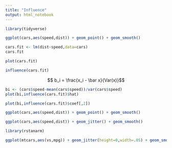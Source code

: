 ```yaml
---
title: "Influence"
output: html_notebook
---
```

```r
library(tidyverse)
```


```r
ggplot(cars,aes(speed,dist)) + geom_point() + geom_smooth()
```

```r
cars.fit <- lm(dist~speed,data=cars)
cars.fit
```
```r
plot(cars.fit)
```

```r
influence(cars.fit)
```
$$ b_i = \frac{x_i - \bar x}{Var(x)}$$

```r
bi <- (cars$speed-mean(cars$speed))/var(cars$speed)
plot(bi,influence(cars.fit)$hat)
```
```r
plot(bi,influence(cars.fit)$coef[,2]) 
```
```r
ggplot(cars,aes(speed,dist)) + geom_point() + geom_smooth()
```
```r
ggplot(cars,aes(speed,dist)) + geom_jitter() + geom_smooth()
```
```r
library(rstanarm)
```
```r
ggplot(mtcars,aes(vs,mpg)) + geom_jitter(height=0,width=.05) + geom_smooth(method="lm")
```

